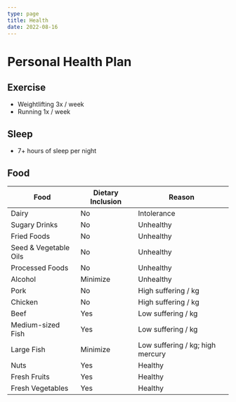 ```yaml
---
type: page
title: Health
date: 2022-08-16
---
```


# Personal Health Plan

## Exercise

- Weightlifting 3x / week
- Running 1x / week

## Sleep

- 7+ hours of sleep per night

## Food

| Food | Dietary Inclusion | Reason |
| ----------- | ----------- | ----------- |
| Dairy | No | Intolerance |
| Sugary Drinks | No | Unhealthy |
| Fried Foods | No | Unhealthy |
| Seed & Vegetable Oils | No | Unhealthy |
| Processed Foods | No | Unhealthy |
| Alcohol | Minimize | Unhealthy |
| Pork | No | High suffering / kg |
| Chicken | No | High suffering / kg |
| Beef | Yes | Low suffering / kg |
| Medium-sized Fish | Yes | Low suffering / kg |
| Large Fish | Minimize | Low suffering / kg; high mercury |
| Nuts | Yes | Healthy |
| Fresh Fruits | Yes | Healthy |
| Fresh Vegetables | Yes | Healthy |
